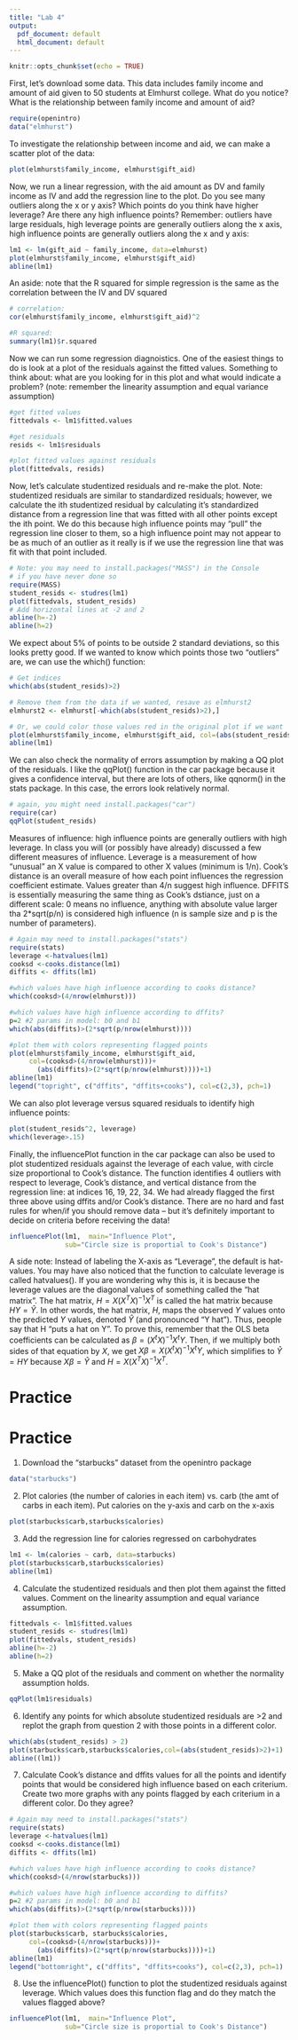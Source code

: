 ```yaml
---
title: "Lab 4"
output:
  pdf_document: default
  html_document: default
---
```


```r
knitr::opts_chunk$set(echo = TRUE)
```

First, let's download some data. This data includes family income and amount of aid given to 50 students at Elmhurst college. What do you notice? What is the relationship between family income and amount of aid?
```r
require(openintro)
data("elmhurst")
```

To investigate the relationship between income and aid, we can make a scatter plot of the data:
```r
plot(elmhurst$family_income, elmhurst$gift_aid)
```

Now, we run a linear regression, with the aid amount as DV and family income as IV and add the regression line to the plot. Do you see many outliers along the x or y axis? Which points do you think have higher leverage? Are there any high influence points? Remember: outliers have large residuals, high leverage points are generally outliers along the x axis, high influence points are generally outliers along the x and y axis:   
```r
lm1 <- lm(gift_aid ~ family_income, data=elmhurst)
plot(elmhurst$family_income, elmhurst$gift_aid)
abline(lm1)
```
    
An aside: note that the R squared for simple regression is the same as the correlation between the IV and DV squared
```r
# correlation:
cor(elmhurst$family_income, elmhurst$gift_aid)^2

#R squared:
summary(lm1)$r.squared
```

Now we can run some regression diagnoistics. One of the easiest things to do is look at a plot of the residuals against the fitted values. Something to think about: what are you looking for in this plot and what would indicate a problem? (note: remember the linearity assumption and equal variance assumption)
```r
#get fitted values
fittedvals <- lm1$fitted.values

#get residuals
resids <- lm1$residuals

#plot fitted values against residuals
plot(fittedvals, resids)
```
  
Now, let's calculate studentized residuals and re-make the plot. Note: studentized residuals are similar to standardized residuals; however, we calculate the ith studentized residual by calculating it's standardized distance from a regression line that was fitted with all other points except the ith point. We do this because high influence points may "pull" the regression line closer to them, so a high influence point may not appear to be as much of an outlier as it really is if we use the regression line that was fit with that point included.   
```r
# Note: you may need to install.packages("MASS") in the Console
# if you have never done so
require(MASS)
student_resids <- studres(lm1)
plot(fittedvals, student_resids)
# Add horizontal lines at -2 and 2
abline(h=-2)
abline(h=2)
```
  
We expect about 5% of points to be outside 2 standard deviations, so this looks pretty good. If we wanted to know which points those two "outliers" are, we can use the which() function:  
```r
# Get indices
which(abs(student_resids)>2)

# Remove them from the data if we wanted, resave as elmhurst2
elmhurst2 <- elmhurst[-which(abs(student_resids)>2),]

# Or, we could color those values red in the original plot if we want
plot(elmhurst$family_income, elmhurst$gift_aid, col=(abs(student_resids)>2)+1)
abline(lm1)
```
   
We can also check the normality of errors assumption by making a QQ plot of the residuals. I like the qqPlot() function in the car package because it gives a confidence interval, but there are lots of others, like qqnorm() in the stats package. In this case, the errors look relatively normal.  
```r
# again, you might need install.packages("car")
require(car)
qqPlot(student_resids)
```
   
Measures of influence: high influence points are generally outliers with high leverage. In class you will (or possibly have already) discussed a few different measures of influence. Leverage is a measurement of how "unusual" an X value is compared to other X values (minimum is 1/n). Cook's distance is an overall measure of how each point influences the regression coefficient estimate. Values greater than 4/n suggest high influence. DFFITS is essentially measuring the same thing as Cook's dstiance, just on a different scale: 0 means no influence, anything with absolute value larger tha 2*sqrt(p/n) is considered high influence (n is sample size and p is the number of parameters).    
```r
# Again may need to install.packages("stats")
require(stats)
leverage <-hatvalues(lm1)
cooksd <-cooks.distance(lm1)
diffits <- dffits(lm1)

#which values have high influence according to cooks distance?
which(cooksd>(4/nrow(elmhurst)))

#which values have high influence according to dffits?
p=2 #2 params in model: b0 and b1
which(abs(diffits)>(2*sqrt(p/nrow(elmhurst))))

#plot them with colors representing flagged points
plot(elmhurst$family_income, elmhurst$gift_aid,
     col=(cooksd>(4/nrow(elmhurst)))+
       (abs(diffits)>(2*sqrt(p/nrow(elmhurst))))+1)
abline(lm1)
legend("topright", c("dffits", "dffits+cooks"), col=c(2,3), pch=1)
```
  
We can also plot leverage versus squared residuals to identify high influence points:  
```r
plot(student_resids^2, leverage)
which(leverage>.15)
```
  
Finally, the influencePlot function in the car package can also be used to plot studentized residuals against the leverage of each value, with circle size proportional to Cook's distance. The function identifies 4 outliers with respect to leverage, Cook's distance, and vertical distance from the regression line: at indices 16, 19, 22, 34. We had already flagged the first three above using dffits and/or Cook's distance. There are no hard and fast rules for when/if you should remove data -- but it's definitely important to decide on criteria before receiving the data!  
```r
influencePlot(lm1,  main="Influence Plot", 
              sub="Circle size is proportial to Cook's Distance")
```
  
A side note: Instead of labeling the X-axis as "Leverage", the default is hat-values. You may have also noticed that the function to calculate leverage is called hatvalues(). If you are wondering why this is, it is because the leverage values are the diagonal values of something called the "hat matrix". The hat matrix, $H=X(X^{T}X)^{-1}X^{T}$ is called the hat matrix because $HY=\hat{Y}$. In other words, the hat matrix, $H$, maps the observed $Y$ values onto the predicted $Y$ values, denoted $\hat{Y}$ (and pronounced "Y hat"). Thus, people say that H "puts a hat on Y".\footnote{Wikipedia contributors. "Projection matrix." Wikipedia, The Free Encyclopedia. Wikipedia, The Free Encyclopedia, 3 Mar. 2019. Web. 12 Mar. 2019.} To prove this, remember that the OLS beta coefficients can be calculated as $\beta = (X^tX)^{-1}X^tY$. Then, if we multiply both sides of that equation by $X$, we get $X\beta = X(X^tX)^{-1}X^tY$, which simplifies to $\hat{Y}=HY$ because $X\beta=\hat{Y}$ and $H=X(X^{T}X)^{-1}X^{T}$.  


\pagebreak
 
# Practice  
# Practice  
1. Download the "starbucks" dataset from the openintro package
```r
data("starbucks")
```


2. Plot calories (the number of calories in each item) vs. carb (the amt of carbs in each item). Put calories on the y-axis and carb on the x-axis
```r
plot(starbucks$carb,starbucks$calories)
```


3. Add the regression line for calories regressed on carbohydrates
```r
lm1 <- lm(calories ~ carb, data=starbucks)
plot(starbucks$carb,starbucks$calories)
abline(lm1)
```


4. Calculate the studentized residuals and then plot them against the fitted values. Comment on the linearity assumption and equal variance assumption.
```r
fittedvals <- lm1$fitted.values
student_resids <- studres(lm1)
plot(fittedvals, student_resids)
abline(h=-2)
abline(h=2)
```



5. Make a QQ plot of the residuals and comment on whether the normality assumption holds.
```r
qqPlot(lm1$residuals)
```


6. Identify any points for which absolute studentized residuals are >2 and replot the graph from question 2 with those points in a different color.
```r
which(abs(student_resids) > 2)
plot(starbucks$carb,starbucks$calories,col=(abs(student_resids)>2)+1)
abline((lm1))

```


7. Calculate Cook's distance and dffits values for all the points and identify points that would be considered high influence based on each criterium. Create two more graphs with any points flagged by each criterium in a different color. Do they agree?
```r
# Again may need to install.packages("stats")
require(stats)
leverage <-hatvalues(lm1)
cooksd <-cooks.distance(lm1)
diffits <- dffits(lm1)

#which values have high influence according to cooks distance?
which(cooksd>(4/nrow(starbucks)))

#which values have high influence according to diffits?
p=2 #2 params in model: b0 and b1
which(abs(diffits)>(2*sqrt(p/nrow(starbucks))))

#plot them with colors representing flagged points
plot(starbucks$carb, starbucks$calories,
     col=(cooksd>(4/nrow(starbucks)))+
       (abs(diffits)>(2*sqrt(p/nrow(starbucks))))+1)
abline(lm1)
legend("bottomright", c("dffits", "dffits+cooks"), col=c(2,3), pch=1)
```


8. Use the influencePlot() function to plot the studentized residuals against leverage. Which values does this function flag and do they match the values flagged above?  

```r
influencePlot(lm1,  main="Influence Plot", 
              sub="Circle size is proportial to Cook's Distance")
```



